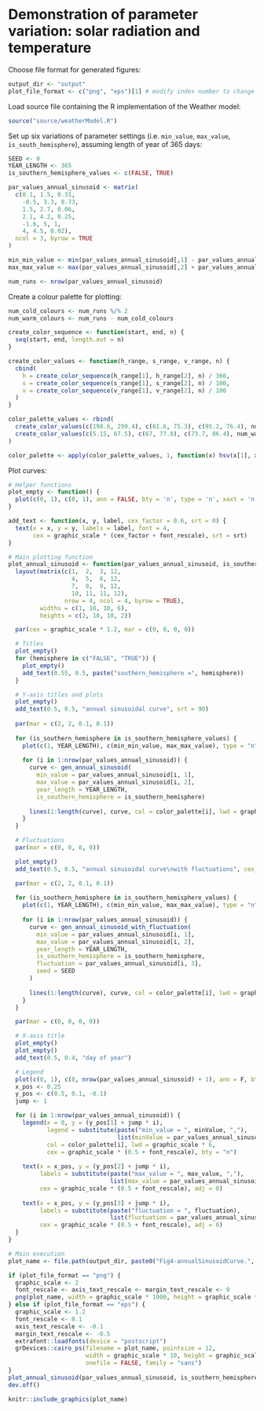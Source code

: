 # Demonstration of parameter variation: solar radiation and temperature

Choose file format for generated figures:

```r
output_dir <- "output"
plot_file_format <- c("png", "eps")[1] # modify index number to change format
```

Load source file containing the R implementation of the Weather model:

```r
source("source/weatherModel.R")
```

Set up six variations of parameter settings (i.e. `min_value`, `max_value`, `is_south_hemisphere`), assuming length of year of 365 days:

```r
SEED <- 0
YEAR_LENGTH <- 365
is_southern_hemisphere_values <- c(FALSE, TRUE)

par_values_annual_sinusoid <- matrix(
  c(0.1, 1.5, 0.31,
    -0.5, 3.3, 0.73,
    1.5, 2.7, 0.06,
    2.1, 4.2, 0.25,
    -1.6, 5, 1,
    4, 4.5, 0.02),
  ncol = 3, byrow = TRUE
)

min_min_value <- min(par_values_annual_sinusoid[,1] - par_values_annual_sinusoid[,3])
max_max_value <- max(par_values_annual_sinusoid[,2] + par_values_annual_sinusoid[,3])

num_runs <- nrow(par_values_annual_sinusoid)
```

Create a colour palette for plotting:

```r
num_cold_colours <- num_runs %/% 2
num_warm_colours <- num_runs - num_cold_colours

create_color_sequence <- function(start, end, n) {
  seq(start, end, length.out = n)
}

create_color_values <- function(h_range, s_range, v_range, n) {
  cbind(
    h = create_color_sequence(h_range[1], h_range[2], n) / 360,
    s = create_color_sequence(s_range[1], s_range[2], n) / 100,
    v = create_color_sequence(v_range[1], v_range[2], n) / 100
  )
}

color_palette_values <- rbind(
  create_color_values(c(198.6, 299.4), c(61.6, 75.3), c(95.2, 76.4), num_cold_colours),
  create_color_values(c(5.15, 67.5), c(67, 77.8), c(73.7, 86.4), num_warm_colours)
)

color_palette <- apply(color_palette_values, 1, function(x) hsv(x[1], x[2], x[3]))
```

Plot curves:

```r
# Helper functions
plot_empty <- function() {
  plot(c(0, 1), c(0, 1), ann = FALSE, bty = 'n', type = 'n', xaxt = 'n', yaxt = 'n')
}

add_text <- function(x, y, label, cex_factor = 0.6, srt = 0) {
  text(x = x, y = y, labels = label, font = 4, 
       cex = graphic_scale * (cex_factor + font_rescale), srt = srt)
}

# Main plotting function
plot_annual_sinusoid <- function(par_values_annual_sinusoid, is_southern_hemisphere_values, min_min_value, max_max_value) {
  layout(matrix(c(1,  2,  3, 12,
                  4,  5,  6, 12,
                  7,  8,  9, 12,
                  10, 11, 11, 12),
                nrow = 4, ncol = 4, byrow = TRUE),
         widths = c(1, 10, 10, 6),
         heights = c(2, 10, 10, 2))

  par(cex = graphic_scale * 1.2, mar = c(0, 0, 0, 0))

  # Titles
  plot_empty()
  for (hemisphere in c("FALSE", "TRUE")) {
    plot_empty()
    add_text(0.55, 0.5, paste("southern_hemisphere =", hemisphere))
  }

  # Y-axis titles and plots
  plot_empty()
  add_text(0.5, 0.5, "annual sinusoidal curve", srt = 90)
  
  par(mar = c(2, 2, 0.1, 0.1))
  
  for (is_southern_hemisphere in is_southern_hemisphere_values) {
    plot(c(1, YEAR_LENGTH), c(min_min_value, max_max_value), type = "n", xlab = "", ylab = "")
    
    for (i in 1:nrow(par_values_annual_sinusoid)) {
      curve <- gen_annual_sinusoid(
        min_value = par_values_annual_sinusoid[i, 1],
        max_value = par_values_annual_sinusoid[i, 2],
        year_length = YEAR_LENGTH,
        is_southern_hemisphere = is_southern_hemisphere)
      
      lines(1:length(curve), curve, col = color_palette[i], lwd = graphic_scale * 3)
    }
  }

  # Fluctuations
  par(mar = c(0, 0, 0, 0))

  plot_empty()
  add_text(0.5, 0.5, "annual sinusoidal curve\nwith fluctuations", cex_factor = 0.5, srt = 90)

  par(mar = c(2, 2, 0.1, 0.1))
  
  for (is_southern_hemisphere in is_southern_hemisphere_values) {
    plot(c(1, YEAR_LENGTH), c(min_min_value, max_max_value), type = "n", xlab = "", ylab = "")
    
    for (i in 1:nrow(par_values_annual_sinusoid)) {
      curve <- gen_annual_sinusoid_with_fluctuation(
        min_value = par_values_annual_sinusoid[i, 1],
        max_value = par_values_annual_sinusoid[i, 2],
        year_length = YEAR_LENGTH,
        is_southern_hemisphere = is_southern_hemisphere,
        fluctuation = par_values_annual_sinusoid[i, 3],
        seed = SEED
      )
      
      lines(1:length(curve), curve, col = color_palette[i], lwd = graphic_scale * 1)
    }
  }

  par(mar = c(0, 0, 0, 0))

  # X-axis title
  plot_empty()
  plot_empty()
  add_text(0.5, 0.4, "day of year")

  # Legend
  plot(c(0, 1), c(0, nrow(par_values_annual_sinusoid) + 1), ann = F, bty = 'n', type = 'n', xaxt = 'n', yaxt = 'n')
  x_pos <- 0.25
  y_pos <- c(0.5, 0.1, -0.1)
  jump <- 1

  for (i in 1:nrow(par_values_annual_sinusoid)) {
    legend(x = 0, y = (y_pos[1] + jump * i),
           legend = substitute(paste("min_value = ", minValue, ","),
                               list(minValue = par_values_annual_sinusoid[i, 1])),
           col = color_palette[i], lwd = graphic_scale * 6,
           cex = graphic_scale * (0.5 + font_rescale), bty = "n")
    
    text(x = x_pos, y = (y_pos[2] + jump * i),
         labels = substitute(paste("max_value = ", max_value, ","),
                             list(max_value = par_values_annual_sinusoid[i, 2])),
         cex = graphic_scale * (0.5 + font_rescale), adj = 0)
    
    text(x = x_pos, y = (y_pos[3] + jump * i),
         labels = substitute(paste("fluctuation = ", fluctuation),
                             list(fluctuation = par_values_annual_sinusoid[i, 3])),
         cex = graphic_scale * (0.5 + font_rescale), adj = 0)
  }
}

# Main execution
plot_name <- file.path(output_dir, paste0("Fig4-annualSinusoidCurve.", plot_file_format))

if (plot_file_format == "png") {
  graphic_scale <- 2
  font_rescale <- axis_text_rescale <- margin_text_rescale <- 0
  png(plot_name, width = graphic_scale * 1000, height = graphic_scale * 600)
} else if (plot_file_format == "eps") {
  graphic_scale <- 1.2
  font_rescale <- 0.1
  axis_text_rescale <- -0.1
  margin_text_rescale <- -0.5
  extrafont::loadfonts(device = "postscript")
  grDevices::cairo_ps(filename = plot_name, pointsize = 12,
                      width = graphic_scale * 10, height = graphic_scale * 6,
                      onefile = FALSE, family = "sans")
}
plot_annual_sinusoid(par_values_annual_sinusoid, is_southern_hemisphere_values, min_min_value, max_max_value)
dev.off()
```

```r
knitr::include_graphics(plot_name)
```

